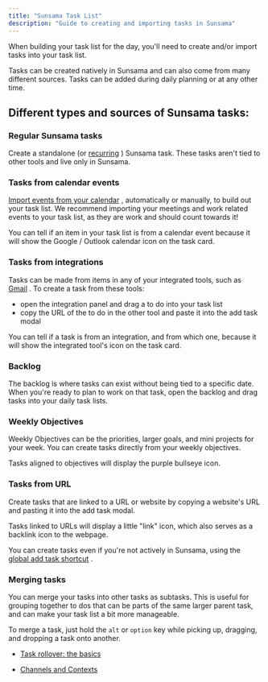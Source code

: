 ```yaml
---
title: "Sunsama Task List"
description: "Guide to creating and importing tasks in Sunsama"
---
```

When building your task list for the day, you'll need to create and/or import tasks into your task list.

Tasks can be created natively in Sunsama and can also come from many different sources. Tasks can be added during daily planning or at any other time.

## Different types and sources of Sunsama tasks:

  

### Regular Sunsama tasks

Create a standalone (or [recurring](/docs/tasks-recurring-tasks)
) Sunsama task. These tasks aren't tied to other tools and live only in Sunsama.

  

### Tasks from calendar events

[Import events from your calendar](/docs/importing-meetings)
, automatically or manually, to build out your task list. We recommend importing your meetings and work related events to your task list, as they are work and should count towards it!

You can tell if an item in your task list is from a calendar event because it will show the Google / Outlook calendar icon on the task card.

  

### Tasks from integrations

Tasks can be made from items in any of your integrated tools, such as [Gmail](/docs/gmail-browsing-and-importing-emails)
. To create a task from these tools:

*   open the integration panel and drag a to do into your task list
*   copy the URL of the to do in the other tool and paste it into the add task modal

You can tell if a task is from an integration, and from which one, because it will show the integrated tool's icon on the task card.

  

### Backlog

The backlog is where tasks can exist without being tied to a specific date. When you're ready to plan to work on that task, open the backlog and drag tasks into your daily task lists.

  

### Weekly Objectives

Weekly Objectives can be the priorities, larger goals, and mini projects for your week. You can create tasks directly from your weekly objectives.

Tasks aligned to objectives will display the purple bullseye icon.

  

### Tasks from URL

Create tasks that are linked to a URL or website by copying a website's URL and pasting it into the add task modal.

Tasks linked to URLs will display a little "link" icon, which also serves as a backlink icon to the webpage.

You can create tasks even if you're not actively in Sunsama, using the [global add task shortcut](/docs/global-add-task-keyboard-shortcut)
.

  

### Merging tasks

You can merge your tasks into other tasks as subtasks. This is useful for grouping together to dos that can be parts of the same larger parent task, and can make your task list a bit more manageable.

To merge a task, just hold the `alt` or `option` key while picking up, dragging, and dropping a task onto another.

*   [Task rollover: the basics](/docs/task-rollover-and-recurring-tasks-the-basics)
    
*   [Channels and Contexts](/docs/channels-and-contexts-copy)